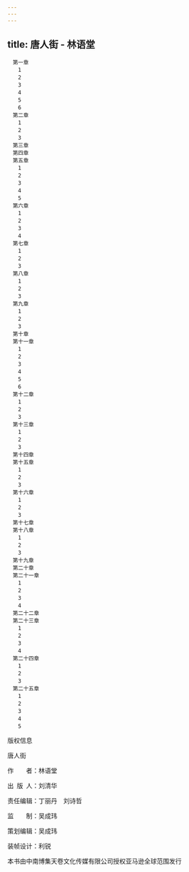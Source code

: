 ```yaml
---
---
---
```

title: 唐人街 - 林语堂
---


```
　第一章
　　1
　　2
　　3
　　4
　　5
　　6
　第二章
　　1
　　2
　　3
　第三章
　第四章
　第五章
　　1
　　2
　　3
　　4
　　5
　第六章
　　1
　　2
　　3
　　4
　第七章
　　1
　　2
　　3
　第八章
　　1
　　2
　　3
　第九章
　　1
　　2
　　3
　第十章
　第十一章
　　1
　　2
　　3
　　4
　　5
　　6
　第十二章
　　1
　　2
　　3
　第十三章
　　1
　　2
　　3
　第十四章
　第十五章
　　1
　　2
　　3
　第十六章
　　1
　　2
　　3
　第十七章
　第十八章
　　1
　　2
　　3
　第十九章
　第二十章
　第二十一章
　　1
　　2
　　3
　　4
　第二十二章
　第二十三章
　　1
　　2
　　3
　　4
　第二十四章
　　1
　　2
　　3
　第二十五章
　　1
　　2
　　3
　　4
　　5
```



版权信息


唐人街

作　　者：林语堂

出 版 人：刘清华

责任编辑：丁丽丹　刘诗哲

监　　制：吴成玮

策划编辑：吴成玮

装帧设计：利锐

本书由中南博集天卷文化传媒有限公司授权亚马逊全球范围发行